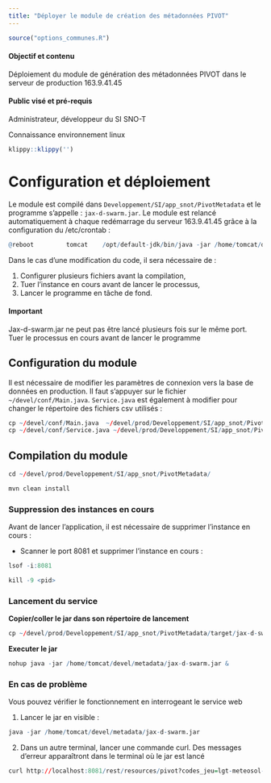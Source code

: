 ```yaml
---
title: "Déployer le module de création des métadonnées PIVOT"
---
```


```r
source("options_communes.R")
```

<div class="alert alert-success" role="alert">
  <h4 class="alert-heading">**Objectif et contenu**</h4>
  <p>Déploiement du module de génération des métadonnées PIVOT dans le serveur de production 163.9.41.45</p>
</div>

<div class="alert alert-info" role="alert">
  <h4 class="alert-heading">**Public visé et pré-requis**</h4>
  <p>Administrateur, développeur du SI SNO-T</p>
  <p>Connaissance environnement linux</p>
</div>

```r
klippy::klippy('')
```

# Configuration et déploiement

Le module est compilé dans `Developpement/SI/app_snot/PivotMetadata` et le programme s'appelle : `jax-d-swarm.jar`. Le module est relancé automatiquement à chaque redémarrage du serveur 163.9.41.45 grâce à la configuration du /etc/crontab :

```r
@reboot         tomcat    /opt/default-jdk/bin/java -jar /home/tomcat/devel/metadata/jax-d-swarm.jar
``` 

Dans le cas d'une modification du code, il sera nécessaire de :

1. Configurer plusieurs fichiers avant la compilation,
2. Tuer l'instance en cours avant de lancer le processus,
3. Lancer le programme en tâche de fond.

<div class="alert alert-warning" role="alert">
  <h4 class="alert-heading">**Important**</h4>
  <p>Jax-d-swarm.jar ne peut pas être lancé plusieurs fois sur le même port. Tuer le processus en cours avant de lancer le programme</p>
</div>

## Configuration du module

Il est nécessaire de modifier les paramètres de connexion vers la base de données en production. Il faut s'appuyer sur le fichier `~/devel/conf/Main.java`. `Service.java` est également à modifier pour changer le répertoire des fichiers csv utilisés :

```r
cp ~/devel/conf/Main.java  ~/devel/prod/Developpement/SI/app_snot/PivotMetadata/src/main/java/entry/Main.java
cp ~/devel/conf/Service.java ~/devel/prod/Developpement/SI/app_snot/PivotMetadata/src/main/java/moulinette/Service.java
```

## Compilation du module

```r
cd ~/devel/prod/Developpement/SI/app_snot/PivotMetadata/

mvn clean install 
```

### Suppression des instances en cours

Avant de lancer l'application, il est nécessaire de supprimer l'instance en cours : 

- Scanner le port 8081 et supprimer l'instance en cours :

```r
lsof -i:8081
```

```r
kill -9 <pid>
```

### Lancement du service

**Copier/coller le jar dans son répertoire de lancement**

```r
cp ~/devel/prod/Developpement/SI/app_snot/PivotMetadata/target/jax-d-swarm.jar /home/tomcat/devel/metadata/
```

**Executer le jar**

```r
nohup java -jar /home/tomcat/devel/metadata/jax-d-swarm.jar &
```

### En cas de problème

Vous pouvez vérifier le fonctionnement en interrogeant le service web

1. Lancer le jar en visible :

```r
java -jar /home/tomcat/devel/metadata/jax-d-swarm.jar
```

2. Dans un autre terminal, lancer une commande curl. Des messages d'erreur apparaîtront dans le terminal où le jar est lancé

```r
curl http://localhost:8081/rest/resources/pivot?codes_jeu=lgt-meteosol-meteosol
```


